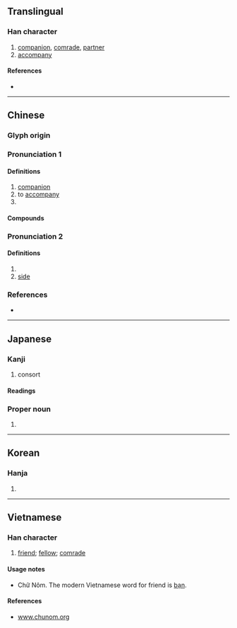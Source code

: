 {{also|件}}
{{character info/new}}
==Translingual==

===Han character===
{{Han char|rn=9|rad=人|as=05|sn=7|four=29250|canj=OFQ|ids=⿰亻半}}

# [[companion]], [[comrade]], [[partner]]
# [[accompany]]

====References====
* {{Han ref|kx=0096.230|dkj=00475|dj=0205.090|hdz=10139.010|uh=4F34|ud=20276|bh=A6F1|bd=42737}}

----

==Chinese==
{{zh-forms}}

===Glyph origin===
{{Han etym}}

===Pronunciation 1===
{{zh-pron
|m=bàn
|c=bun6,pun5
|h=pfs=phân
|mn=xm,zz,tw:phōaⁿ/qz:phǒaⁿ/xm,zz:pōaⁿ/xm,zz:poān/qz:phoǎn/tw:phoān
|mn_note=phōaⁿ/phǒaⁿ/pōaⁿ - vernacular; poān/phoǎn/phoān - literary
|mc=1
|oc=1,1
|cat=n,v,pn
}}

====Definitions====
{{zh-hanzi}}

# [[companion]]
# to [[accompany]]
# {{surname|lang=zh}}

====Compounds====
{{zh-der|伴手|做伴|伴宿|伴娘|伴唱|伴星|伴材|伴等|夥伴|伴食|伴郎|作伴|伴食宰相|伙伴|伴奏|伴唱帶|伴當|伴哥|廝伴|伴唱機|伴隨|學伴|女伴|伴姑兒|伴大夜|伴讀|伴侶|呼朋引伴|同伴|伴送|伴食中書|偷偷伴伴|伴舞|伴同|伴姑|伴夥|伴唱影碟|伴侶動物|木伴哥|窩伴|火伴|男伴|相伴|玩伴|搭伴|旅伴|結伴|終身伴侶|館伴|舞伴|陪伴|良伴|遊伴|老伴}}

===Pronunciation 2===
{{zh-forms|alt=畔}}
{{zh-pron
|m=bàn,pàn
|mc=2
|oc=n,2
|cat=a,n
}}

====Definitions====
{{zh-hanzi}}

# {{zh-used in|伴奐}}
# [[side]]

===References===
* {{R:yue:Hanzi}}

----

==Japanese==

===Kanji===
{{ja-kanji|grade=c|rs=人05}}

# consort

====Readings====
{{ja-readings
|goon=ばん
|kanon=はん
|kun=ともな-う<ともな-ふ, とも-
}}

===Proper noun===
{{ja-pos|proper|ばん}}

# {{surname|lang=ja|sort=はん'}}

----

==Korean==

===Hanja===
{{ko-hanja|hangeul=반|rv=ban|mr=pan}}

# {{defn|lang=ko|sort=人05}}

----

==Vietnamese==

===Han character===
{{vi-hantu|[[bạn]]|rs=人05}}

# [[friend]]; [[fellow]]; [[comrade]]

====Usage notes====
* Chữ Nôm. The modern Vietnamese word for friend is [[bạn]].

====References====
* [http://www.chunom.org/pages/伴 www.chunom.org]